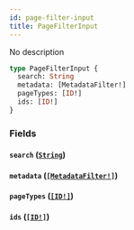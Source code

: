 ```yaml
---
id: page-filter-input
title: PageFilterInput
---
```


No description

```graphql
type PageFilterInput {
  search: String
  metadata: [MetadataFilter!]
  pageTypes: [ID!]
  ids: [ID!]
}
```

### Fields

#### `search` ([`String`](../../../developer/api-reference/scalars/string))

#### `metadata` ([`[MetadataFilter!]`](../../../developer/api-reference/inputs/metadata-filter))

#### `pageTypes` ([`[ID!]`](../../../developer/api-reference/scalars/id))

#### `ids` ([`[ID!]`](../../../developer/api-reference/scalars/id))
